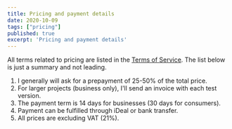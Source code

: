 ```yaml
---
title: Pricing and payment details
date: 2020-10-09
tags: ["pricing"]
published: true
excerpt: 'Pricing and payment details'
---
```


All terms related to pricing are listed in the [Terms of Service](/conditions/tos). The list below is just a summary and not leading.

1. I generally will ask for a prepayment of 25-50% of the total price.
2. For larger projects (business only), I'll send an invoice with each test version.
3. The payment term is 14 days for businesses (30 days for consumers).
4. Payment can be fulfilled through iDeal or bank transfer.
5. All prices are excluding VAT (21%).